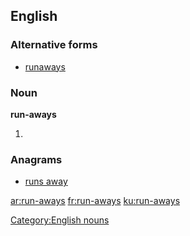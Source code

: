 ==English==

===Alternative forms===
* [[runaways]]
===Noun===
'''run-aways'''
# {{plural of|run-away}}

===Anagrams===
* [[runs away#English|runs away]]

[[Category:English nouns]]

[[ar:run-aways]]
[[fr:run-aways]]
[[ku:run-aways]]